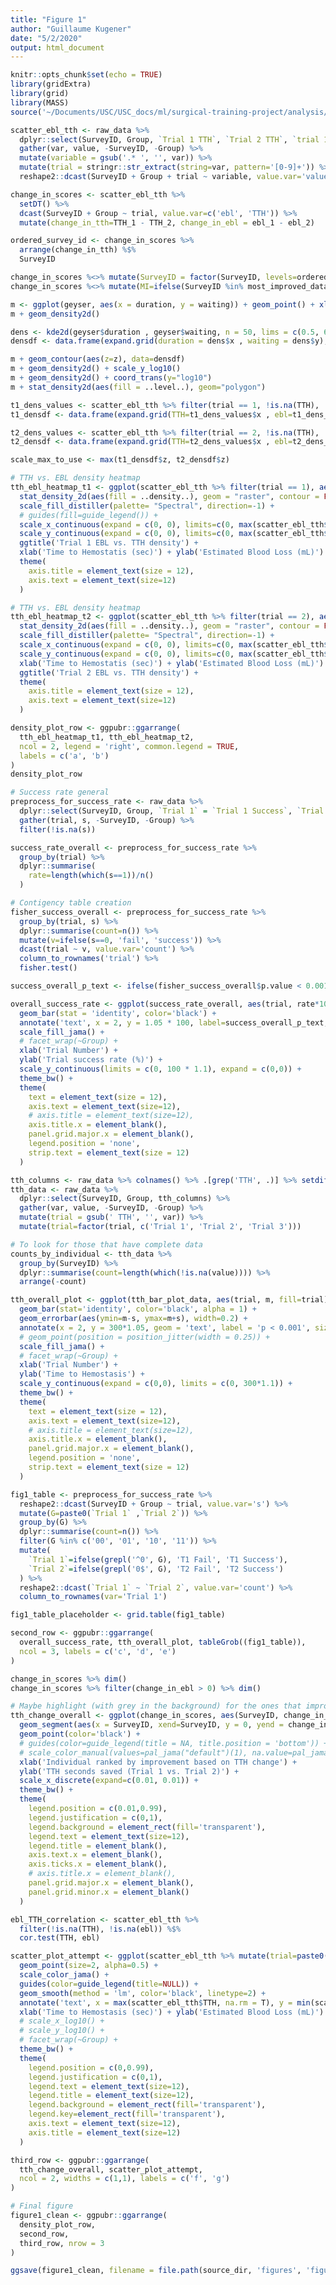```yaml
---
title: "Figure 1"
author: "Guillaume Kugener"
date: "5/2/2020"
output: html_document
---
```


```r
knitr::opts_chunk$set(echo = TRUE)
library(gridExtra)
library(grid)
library(MASS)
source('~/Documents/USC/USC_docs/ml/surgical-training-project/analysis/carotid_model/preprocess_data.R')
```

```r
scatter_ebl_tth <- raw_data %>% 
  dplyr::select(SurveyID, Group, `Trial 1 TTH`, `Trial 2 TTH`, `trial 1 ebl`, `trial 2 ebl`) %>%
  gather(var, value, -SurveyID, -Group) %>%
  mutate(variable = gsub('.* ', '', var)) %>%
  mutate(trial = stringr::str_extract(string=var, pattern='[0-9]+')) %>%
  reshape2::dcast(SurveyID + Group + trial ~ variable, value.var='value')

change_in_scores <- scatter_ebl_tth %>% 
  setDT() %>% 
  dcast(SurveyID + Group ~ trial, value.var=c('ebl', 'TTH')) %>%
  mutate(change_in_tth=TTH_1 - TTH_2, change_in_ebl = ebl_1 - ebl_2)

ordered_survey_id <- change_in_scores %>%
  arrange(change_in_tth) %$%
  SurveyID

change_in_scores %<>% mutate(SurveyID = factor(SurveyID, levels=ordered_survey_id))
change_in_scores %<>% mutate(MI=ifelse(SurveyID %in% most_improved_data$SurveyID, 'Training Rescue', NA))
```

```r
m <- ggplot(geyser, aes(x = duration, y = waiting)) + geom_point() + xlim(0.5, 6) + ylim(40, 110) 
m + geom_density2d()

dens <- kde2d(geyser$duration , geyser$waiting, n = 50, lims = c(0.5, 6, 40, 110)) 
densdf <- data.frame(expand.grid(duration = dens$x , waiting = dens$y), z = as.vector(dens$z))

m + geom_contour(aes(z=z), data=densdf)
m + geom_density2d() + scale_y_log10() 
m + geom_density2d() + coord_trans(y="log10")
m + stat_density2d(aes(fill = ..level..), geom="polygon")
```

```r
t1_dens_values <- scatter_ebl_tth %>% filter(trial == 1, !is.na(TTH), !is.na(ebl)) %$% kde2d(TTH, ebl)
t1_densdf <- data.frame(expand.grid(TTH=t1_dens_values$x , ebl=t1_dens_values$y), z=as.vector(t1_dens_values$z))

t2_dens_values <- scatter_ebl_tth %>% filter(trial == 2, !is.na(TTH), !is.na(ebl)) %$% kde2d(TTH, ebl)
t2_densdf <- data.frame(expand.grid(TTH=t2_dens_values$x , ebl=t2_dens_values$y), z=as.vector(t2_dens_values$z))

scale_max_to_use <- max(t1_densdf$z, t2_densdf$z)

# TTH vs. EBL density heatmap
tth_ebl_heatmap_t1 <- ggplot(scatter_ebl_tth %>% filter(trial == 1), aes(TTH, ebl)) +
  stat_density_2d(aes(fill = ..density..), geom = "raster", contour = FALSE) +
  scale_fill_distiller(palette= "Spectral", direction=-1) +
  # guides(fill=guide_legend()) +
  scale_x_continuous(expand = c(0, 0), limits=c(0, max(scatter_ebl_tth$TTH))) +
  scale_y_continuous(expand = c(0, 0), limits=c(0, max(scatter_ebl_tth$ebl))) +
  ggtitle('Trial 1 EBL vs. TTH density') +
  xlab('Time to Hemostatis (sec)') + ylab('Estimated Blood Loss (mL)') +
  theme(
    axis.title = element_text(size = 12),
    axis.text = element_text(size=12)
  )

# TTH vs. EBL density heatmap
tth_ebl_heatmap_t2 <- ggplot(scatter_ebl_tth %>% filter(trial == 2), aes(TTH, ebl)) +
  stat_density_2d(aes(fill = ..density..), geom = "raster", contour = FALSE) +
  scale_fill_distiller(palette= "Spectral", direction=-1) +
  scale_x_continuous(expand = c(0, 0), limits=c(0, max(scatter_ebl_tth$TTH))) +
  scale_y_continuous(expand = c(0, 0), limits=c(0, max(scatter_ebl_tth$ebl))) +
  xlab('Time to Hemostatis (sec)') + ylab('Estimated Blood Loss (mL)') +
  ggtitle('Trial 2 EBL vs. TTH density') +
  theme(
    axis.title = element_text(size = 12),
    axis.text = element_text(size=12)
  )
```

```r
density_plot_row <- ggpubr::ggarrange(
  tth_ebl_heatmap_t1, tth_ebl_heatmap_t2, 
  ncol = 2, legend = 'right', common.legend = TRUE,
  labels = c('a', 'b')
)
density_plot_row
```

```r
# Success rate general
preprocess_for_success_rate <- raw_data %>% 
  dplyr::select(SurveyID, Group, `Trial 1` = `Trial 1 Success`, `Trial 2`=`Trial 2 Success`) %>%
  gather(trial, s, -SurveyID, -Group) %>%
  filter(!is.na(s))

success_rate_overall <- preprocess_for_success_rate %>%
  group_by(trial) %>%
  dplyr::summarise( 
    rate=length(which(s==1))/n()
  )

# Contigency table creation
fisher_success_overall <- preprocess_for_success_rate %>%
  group_by(trial, s) %>%
  dplyr::summarise(count=n()) %>%
  mutate(v=ifelse(s==0, 'fail', 'success')) %>%
  dcast(trial ~ v, value.var='count') %>%
  column_to_rownames('trial') %>%
  fisher.test()

success_overall_p_text <- ifelse(fisher_success_overall$p.value < 0.001, 'p < 0.001', ifelse(fisher_success_overall$p.value < 0.05, paste0('p = ', round(fisher_success_overall$p.value, 2)), ''))
```

```r
overall_success_rate <- ggplot(success_rate_overall, aes(trial, rate*100, fill=trial)) +
  geom_bar(stat = 'identity', color='black') +
  annotate('text', x = 2, y = 1.05 * 100, label=success_overall_p_text, size=12/ggplot2:::.pt) +
  scale_fill_jama() +
  # facet_wrap(~Group) +
  xlab('Trial Number') +
  ylab('Trial success rate (%)') +
  scale_y_continuous(limits = c(0, 100 * 1.1), expand = c(0,0)) +
  theme_bw() +
  theme(
    text = element_text(size = 12),
    axis.text = element_text(size=12),
    # axis.title = element_text(size=12),
    axis.title.x = element_blank(),
    panel.grid.major.x = element_blank(),
    legend.position = 'none',
    strip.text = element_text(size = 12)
  )
```

```r
tth_columns <- raw_data %>% colnames() %>% .[grep('TTH', .)] %>% setdiff(., c('Trial 1 TTH_1', 'Trial 2 TTH_1'))
tth_data <- raw_data %>%
  dplyr::select(SurveyID, Group, tth_columns) %>%
  gather(var, value, -SurveyID, -Group) %>%
  mutate(trial = gsub(' TTH', '', var)) %>%
  mutate(trial=factor(trial, c('Trial 1', 'Trial 2', 'Trial 3')))

# To look for those that have complete data
counts_by_individual <- tth_data %>%
  group_by(SurveyID) %>%
  dplyr::summarise(count=length(which(!is.na(value)))) %>%
  arrange(-count)
```

```r
tth_overall_plot <- ggplot(tth_bar_plot_data, aes(trial, m, fill=trial)) +
  geom_bar(stat='identity', color='black', alpha = 1) +
  geom_errorbar(aes(ymin=m-s, ymax=m+s), width=0.2) +
  annotate(x = 2, y = 300*1.05, geom = 'text', label = 'p < 0.001', size = 12/ggplot2::.pt) +
  # geom_point(position = position_jitter(width = 0.25)) +
  scale_fill_jama() +
  # facet_wrap(~Group) +
  xlab('Trial Number') +
  ylab('Time to Hemostasis') +
  scale_y_continuous(expand = c(0,0), limits = c(0, 300*1.1)) +
  theme_bw() +
  theme(
    text = element_text(size = 12),
    axis.text = element_text(size=12),
    # axis.title = element_text(size=12),
    axis.title.x = element_blank(),
    panel.grid.major.x = element_blank(),
    legend.position = 'none',
    strip.text = element_text(size = 12)
  )
```

```r
fig1_table <- preprocess_for_success_rate %>%
  reshape2::dcast(SurveyID + Group ~ trial, value.var='s') %>%
  mutate(G=paste0(`Trial 1` ,`Trial 2`)) %>%
  group_by(G) %>%
  dplyr::summarise(count=n()) %>%
  filter(G %in% c('00', '01', '10', '11')) %>%
  mutate(
    `Trial 1`=ifelse(grepl('^0', G), 'T1 Fail', 'T1 Success'),
    `Trial 2`=ifelse(grepl('0$', G), 'T2 Fail', 'T2 Success')
  ) %>%
  reshape2::dcast(`Trial 1` ~ `Trial 2`, value.var='count') %>%
  column_to_rownames(var='Trial 1')

fig1_table_placeholder <- grid.table(fig1_table)
```

```r
second_row <- ggpubr::ggarrange(
  overall_success_rate, tth_overall_plot, tableGrob((fig1_table)),
  ncol = 3, labels = c('c', 'd', 'e')
)
```

```r
change_in_scores %>% dim()
change_in_scores %>% filter(change_in_ebl > 0) %>% dim()
```

```r
# Maybe highlight (with grey in the background) for the ones that improved (right lower quadrant, highlight in red for example)
tth_change_overall <- ggplot(change_in_scores, aes(SurveyID, change_in_tth)) +
  geom_segment(aes(x = SurveyID, xend=SurveyID, y = 0, yend = change_in_tth), color='grey', alpha=0.75) +
  geom_point(color='black') +
  # guides(color=guide_legend(title = NA, title.position = 'bottom')) +
  # scale_color_manual(values=pal_jama("default")(1), na.value=pal_jama("default")(7)[2], breaks=c('Training Rescue')) +
  xlab('Individual ranked by improvement based on TTH change') +
  ylab('TTH seconds saved (Trial 1 vs. Trial 2)') +
  scale_x_discrete(expand=c(0.01, 0.01)) +
  theme_bw() +
  theme(
    legend.position = c(0.01,0.99),
    legend.justification = c(0,1),
    legend.background = element_rect(fill='transparent'),
    legend.text = element_text(size=12),
    legend.title = element_blank(),
    axis.text.x = element_blank(),
    axis.ticks.x = element_blank(),
    # axis.title.x = element_blank(),
    panel.grid.major.x = element_blank(),
    panel.grid.minor.x = element_blank()
  )
```

```r
ebl_TTH_correlation <- scatter_ebl_tth %>%
  filter(!is.na(TTH), !is.na(ebl)) %$%
  cor.test(TTH, ebl)

scatter_plot_attempt <- ggplot(scatter_ebl_tth %>% mutate(trial=paste0('Trial ', trial)), aes(TTH, ebl, color=trial)) +
  geom_point(size=2, alpha=0.5) +
  scale_color_jama() +
  guides(color=guide_legend(title=NULL)) +
  geom_smooth(method = 'lm', color='black', linetype=2) +
  annotate('text', x = max(scatter_ebl_tth$TTH, na.rm = T), y = min(scatter_ebl_tth$ebl, na.rm = T), label=paste0('R: ', round(ebl_TTH_correlation$estimate, 2)), size = 12/ggplot2:::.pt, hjust=1, vjust=0) +
  xlab('Time to Hemostasis (sec)') + ylab('Estimated Blood Loss (mL)') +
  # scale_x_log10() +
  # scale_y_log10() +
  # facet_wrap(~Group) +
  theme_bw() +
  theme(
    legend.position = c(0,0.99),
    legend.justification = c(0,1),
    legend.text = element_text(size=12),
    legend.title = element_text(size=12),
    legend.background = element_rect(fill='transparent'),
    legend.key=element_rect(fill='transparent'),
    axis.text = element_text(size=12),
    axis.title = element_text(size=12)
  )
```

```r
third_row <- ggpubr::ggarrange(
  tth_change_overall, scatter_plot_attempt,
  ncol = 2, widths = c(1,1), labels = c('f', 'g')
)
```

```r
# Final figure
figure1_clean <- ggpubr::ggarrange(
  density_plot_row, 
  second_row, 
  third_row, nrow = 3
)

ggsave(figure1_clean, filename = file.path(source_dir, 'figures', 'figure1.png'), width = 8, height = 10, units = 'in')
```










